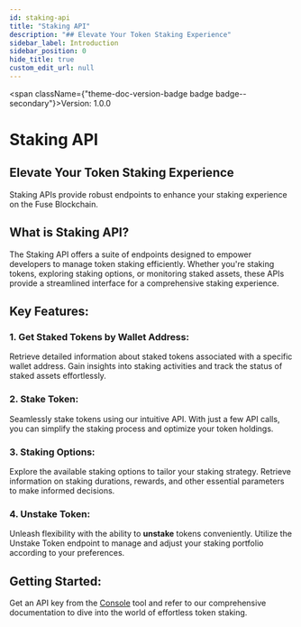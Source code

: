 ```yaml
---
id: staking-api
title: "Staking API"
description: "## Elevate Your Token Staking Experience"
sidebar_label: Introduction
sidebar_position: 0
hide_title: true
custom_edit_url: null
---
```



<span className={"theme-doc-version-badge badge badge--secondary"}>Version: 1.0.0</span>

<h1 className={"openapi__heading"}>Staking API</h1>



## Elevate Your Token Staking Experience

Staking APIs provide robust endpoints to enhance your staking experience on the Fuse Blockchain.

## What is Staking API?

The Staking API offers a suite of endpoints designed to empower developers to manage token staking efficiently. Whether you're staking tokens, exploring staking options, or monitoring staked assets, these APIs provide a streamlined interface for a comprehensive staking experience.

## Key Features:

### 1. Get Staked Tokens by Wallet Address:
  Retrieve detailed information about staked tokens associated with a specific wallet address. Gain insights into staking activities and track the status of staked assets effortlessly.

### 2. Stake Token:
  Seamlessly stake tokens using our intuitive API. With just a few API calls, you can simplify the staking process and optimize your token holdings.

### 3. Staking Options:
  Explore the available staking options to tailor your staking strategy. Retrieve information on staking durations, rewards, and other essential parameters to make informed decisions.

### 4. Unstake Token:
  Unleash flexibility with the ability to **unstake** tokens conveniently. Utilize the Unstake Token endpoint to manage and adjust your staking portfolio according to your preferences.

## Getting Started:

Get an API key from the [Console](https://console.fuse.io/build) tool and refer to our comprehensive documentation to dive into the world of effortless token staking.



      